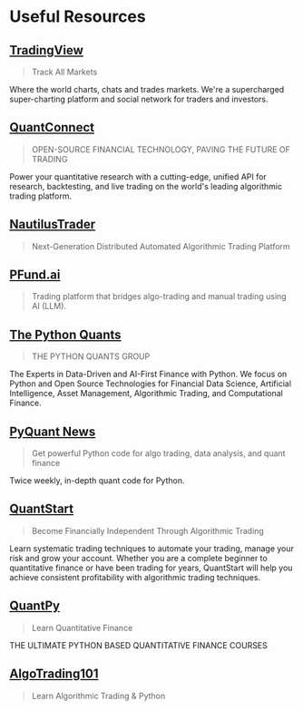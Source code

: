 # Useful Resources


## [TradingView](https://www.tradingview.com/)
> Track All Markets

Where the world charts, chats and trades markets. We're a supercharged super-charting platform and social network for traders and investors.


## [QuantConnect](https://www.quantconnect.com/)
> OPEN-SOURCE FINANCIAL TECHNOLOGY, PAVING THE FUTURE OF TRADING

Power your quantitative research with a cutting-edge, unified API for research, backtesting, and live trading on the world's leading algorithmic trading platform.


## [NautilusTrader](https://nautilustrader.io/)
> Next-Generation Distributed Automated Algorithmic Trading Platform


## [PFund.ai](https://pfund.ai/)
> Trading platform that bridges algo-trading and manual trading using AI (LLM).


## [The Python Quants](https://tpq.io/)
> THE PYTHON QUANTS GROUP

The Experts in Data-Driven and AI-First Finance with Python. 
We focus on Python and Open Source Technologies for Financial Data Science, Artificial Intelligence, 
Asset Management, Algorithmic Trading, and Computational Finance.


## [PyQuant News](https://pyquantnews.com/)
> Get powerful Python code for algo trading, data analysis, and quant finance

Twice weekly, in-depth quant code for Python.


## [QuantStart](https://www.quantstart.com/)
> Become Financially Independent Through Algorithmic Trading

Learn systematic trading techniques to automate your trading, manage your risk and grow your account. 
Whether you are a complete beginner to quantitative finance or have been trading for years, 
QuantStart will help you achieve consistent profitability with algorithmic trading techniques.


## [QuantPy](https://quantpy.com.au/)
> Learn Quantitative Finance

THE ULTIMATE PYTHON BASED QUANTITATIVE FINANCE COURSES


## [AlgoTrading101](https://algotrading101.com/)
> Learn Algorithmic Trading & Python